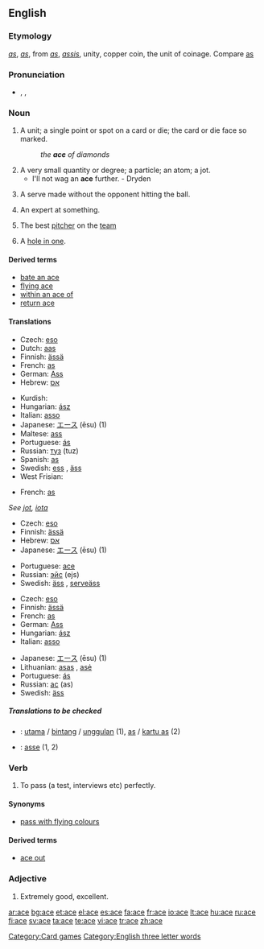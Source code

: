 {{see|Ace|ACE}}
==English==

===Etymology===
{{OE.}} ''[[as]]'', {{F.}} ''[[as]]'', from {{L.}} ''[[as]]'', ''[[assis]]'', unity, copper coin, the unit of coinage. Compare [[as]]

===Pronunciation===
* {{enPR|ās}}, {{IPA|/eɪs/}}, {{SAMPA|/eIs/}}
*: {{rhymes|eɪs}}

===Noun===
{{en-noun}}

# A unit; a single point or spot on a card or die; the card or die face so marked.
#: ''the '''ace''' of diamonds''
# A very small quantity or degree; a particle; an atom; a jot.
#* I'll not wag an '''ace''' further. - Dryden
# {{tennis}} A serve made without the opponent hitting the ball.
# An expert at something.
# {{baseball}} The best [[pitcher]] on the [[team]]
# {{golf}} A [[hole in one]].

====Derived terms====
* [[bate an ace]]
* [[flying ace]]
* [[within an ace of]]
* [[return ace]]

====Translations====
{{trans-top|unit}}
{{trans-mid}}
{{trans-bottom}}

{{trans-top|card with a single spot}}
* Czech: [[eso]] {{n}}
* Dutch: [[aas]] {{m}}
* Finnish: [[ässä]]
* French: [[as#French|as]] {{m}}
* German: [[As#German|Ass]] {{n}}
* Hebrew: [[אס]] {{m}}
{{trans-mid}}
* Kurdish: {{KUchar|[[ئاس]]}}
* Hungarian: [[ász]]
* Italian: [[asso]] {{m}}
* Japanese: [[エース]] (ēsu) (1)
* Maltese: [[ass]]
* Portuguese: [[ás]] {{m}}
* Russian: [[туз]] (tuz) {{m}}
* Spanish: [[as#Spanish|as]] {{m}}
* Swedish: [[ess]] {{n}}, [[äss]] {{n}}
* West Frisian: {{t|fy|aas}}
{{trans-bottom}}

{{trans-top|die face with a single spot}}
* French: [[as#French|as]] {{m}}
{{trans-mid}}
{{trans-bottom}}

{{trans-top|very small quantity or degree}}
''See [[jot]], [[iota]]''
{{trans-bottom}}
{{trans-top|point scored in tennis without the opponent hitting the ball}}
* Czech: [[eso]] {{n}}
* Finnish: [[ässä]]
* Hebrew: [[אס]] {{m}}
* Japanese: [[エース]] (ēsu) (1)
{{trans-mid}}
* Portuguese: [[ace]] {{m}}
* Russian: [[эйс]] (ejs) {{m}}
* Swedish: [[äss]] {{n}}, [[serveäss]] {{n}}
{{trans-bottom}}

{{trans-top|expert}}
* Czech: [[eso]] {{n}}
* Finnish: [[ässä]]
* French: [[as#French|as]] {{m}}
* German: [[Ass]] {{n}}
* Hungarian: [[ász]]
* Italian: [[asso]] {{m}}
{{trans-mid}}
* Japanese: [[エース]] (ēsu) (1)
* Lithuanian: [[asas]] {{m}}, [[asė]] {{f}}
* Portuguese: [[ás]] {{m}}
* Russian: [[ас]] (as) {{m}}
* Swedish: [[äss]] {{n}}
{{trans-bottom}}

=====Translations to be checked=====
{{checktrans}}
* {{ttbc|Indonesian}}: [[utama]] / [[bintang]] / [[unggul]]an (1), [[as]] / [[kartu as]] (2)
* {{ttbc|Interlingua}}: [[asse]] (1, 2)

===Verb===
{{en-verb|ac|ing}}

# To pass (a test, interviews etc) perfectly.

====Synonyms====
* [[pass with flying colours]]

====Derived terms====
* [[ace out]]

===Adjective===
{{en-adj|acer|acest|more}}

# {{informal}} Extremely good, excellent.

[[Category:Card games]]
[[Category:English three letter words]]

[[ar:ace]]
[[bg:ace]]
[[et:ace]]
[[el:ace]]
[[es:ace]]
[[fa:ace]]
[[fr:ace]]
[[io:ace]]
[[lt:ace]]
[[hu:ace]]
[[ru:ace]]
[[fi:ace]]
[[sv:ace]]
[[ta:ace]]
[[te:ace]]
[[vi:ace]]
[[tr:ace]]
[[zh:ace]]